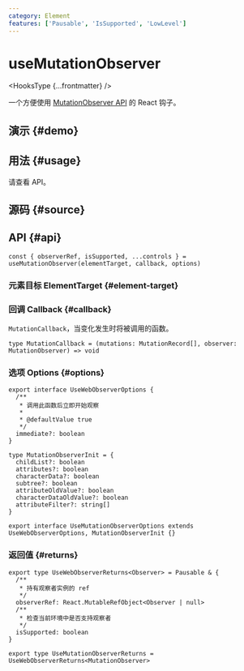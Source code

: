 ```yaml
---
category: Element
features: ['Pausable', 'IsSupported', 'LowLevel']
---
```


# useMutationObserver


<HooksType {...frontmatter} />

一个方便使用 [MutationObserver API](https://developer.mozilla.org/en-US/docs/Web/API/MutationObserver) 的 React 钩子。

## 演示 \{#demo}


<App />

## 用法 \{#usage}

请查看 API。

## 源码 \{#source}


<Source />

## API \{#api}

```tsx
const { observerRef, isSupported, ...controls } = useMutationObserver(elementTarget, callback, options)
```

### 元素目标 ElementTarget \{#element-target}


<Tip type="target" />

### 回调 Callback \{#callback}

`MutationCallback`，当变化发生时将被调用的函数。

```tsx
type MutationCallback = (mutations: MutationRecord[], observer: MutationObserver) => void
```

### 选项 Options \{#options}

```tsx
export interface UseWebObserverOptions {
  /**
   * 调用此函数后立即开始观察
   *
   * @defaultValue true
   */
  immediate?: boolean
}

type MutationObserverInit = {
  childList?: boolean
  attributes?: boolean
  characterData?: boolean
  subtree?: boolean
  attributeOldValue?: boolean
  characterDataOldValue?: boolean
  attributeFilter?: string[]
}

export interface UseMutationObserverOptions extends UseWebObserverOptions, MutationObserverInit {}
```

### 返回值 \{#returns}

<Tip type="pausable" />

```tsx
export type UseWebObserverReturns<Observer> = Pausable & {
  /**
   * 持有观察者实例的 ref
   */
  observerRef: React.MutableRefObject<Observer | null>
  /**
   * 检查当前环境中是否支持观察者
   */
  isSupported: boolean
}

export type UseMutationObserverReturns = UseWebObserverReturns<MutationObserver>
```
